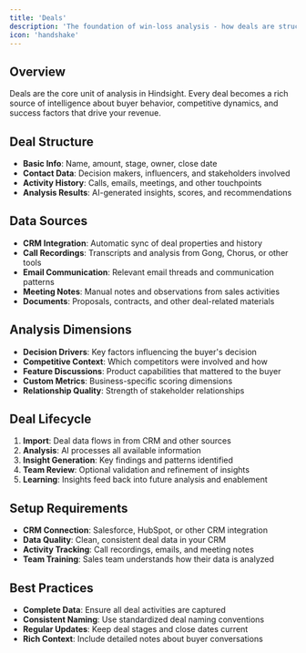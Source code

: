```yaml
---
title: 'Deals'
description: 'The foundation of win-loss analysis - how deals are structured and analyzed'
icon: 'handshake'
---
```


## Overview
Deals are the core unit of analysis in Hindsight. Every deal becomes a rich source of intelligence about buyer behavior, competitive dynamics, and success factors that drive your revenue.

## Deal Structure
- **Basic Info**: Name, amount, stage, owner, close date
- **Contact Data**: Decision makers, influencers, and stakeholders involved
- **Activity History**: Calls, emails, meetings, and other touchpoints
- **Analysis Results**: AI-generated insights, scores, and recommendations

## Data Sources
- **CRM Integration**: Automatic sync of deal properties and history
- **Call Recordings**: Transcripts and analysis from Gong, Chorus, or other tools
- **Email Communication**: Relevant email threads and communication patterns
- **Meeting Notes**: Manual notes and observations from sales activities
- **Documents**: Proposals, contracts, and other deal-related materials

## Analysis Dimensions
- **Decision Drivers**: Key factors influencing the buyer's decision
- **Competitive Context**: Which competitors were involved and how
- **Feature Discussions**: Product capabilities that mattered to the buyer
- **Custom Metrics**: Business-specific scoring dimensions
- **Relationship Quality**: Strength of stakeholder relationships

## Deal Lifecycle
1. **Import**: Deal data flows in from CRM and other sources
2. **Analysis**: AI processes all available information
3. **Insight Generation**: Key findings and patterns identified
4. **Team Review**: Optional validation and refinement of insights
5. **Learning**: Insights feed back into future analysis and enablement

## Setup Requirements
- **CRM Connection**: Salesforce, HubSpot, or other CRM integration
- **Data Quality**: Clean, consistent deal data in your CRM
- **Activity Tracking**: Call recordings, emails, and meeting notes
- **Team Training**: Sales team understands how their data is analyzed

## Best Practices
- **Complete Data**: Ensure all deal activities are captured
- **Consistent Naming**: Use standardized deal naming conventions
- **Regular Updates**: Keep deal stages and close dates current
- **Rich Context**: Include detailed notes about buyer conversations
